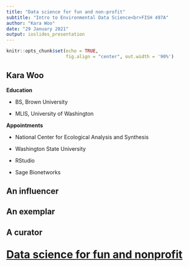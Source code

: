 ```yaml
---
title: "Data science for fun and non-profit"
subtitle: "Intro to Environmental Data Science<br>FISH 497A"
author: "Kara Woo"
date: "29 January 2021"
output: ioslides_presentation
---
```



```r
knitr::opts_chunk$set(echo = TRUE, 
                      fig.align = "center", out.width = '90%')
```

## Kara Woo

**Education**

* BS, Brown University

* MLIS, University of Washington

**Appointments**

* National Center for Ecological Analysis and Synthesis

* Washington State University

* RStudio

* Sage Bionetworks


## An influencer{data-background=woo_twitter.png data-background-position="50% 60%" data-background-size=70%}


## An exemplar{data-background=woo_impactstory.png data-background-position="50% 70%" data-background-size=75%}


## A curator{data-background=woo_aart.png data-background-position="50% 65%" data-background-size=80%}


## {.flexbox .vcenter}

<p style="font-size:2em">
[**Data science for fun and nonprofit**](https://karawoo.com/data-science-for-fun-and-nonprofit/index.html#1)
</p>
